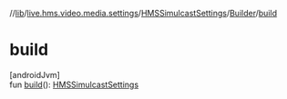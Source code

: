 //[lib](../../../../index)/[live.hms.video.media.settings](../../index)/[HMSSimulcastSettings](../index)/[Builder](index)/[build](build)

# build

[androidJvm]\
fun [build](build)(): [HMSSimulcastSettings](../index)
